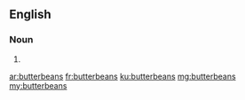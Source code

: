 ==English==

===Noun===
{{head|en|plural}}

# {{plural of|butterbean|lang=en|nocat=1}}

[[ar:butterbeans]]
[[fr:butterbeans]]
[[ku:butterbeans]]
[[mg:butterbeans]]
[[my:butterbeans]]